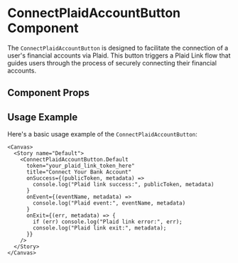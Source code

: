 

<Meta of={ConnectPlaidAccountButton} />

# ConnectPlaidAccountButton Component

The `ConnectPlaidAccountButton` is designed to facilitate the connection of a user's financial accounts via Plaid. This button triggers a Plaid Link flow that guides users through the process of securely connecting their financial accounts.

## Component Props

<Canvas of={ConnectPlaidAccountButton.Default} />

<Controls />

## Usage Example

Here's a basic usage example of the `ConnectPlaidAccountButton`:

```tsx
<Canvas>
  <Story name="Default">
    <ConnectPlaidAccountButton.Default
      token="your_plaid_link_token_here"
      title="Connect Your Bank Account"
      onSuccess={(publicToken, metadata) =>
        console.log("Plaid link success:", publicToken, metadata)
      }
      onEvent={(eventName, metadata) =>
        console.log("Plaid event:", eventName, metadata)
      }
      onExit={(err, metadata) => {
        if (err) console.log("Plaid link error:", err);
        console.log("Plaid link exit:", metadata);
      }}
    />
  </Story>
</Canvas>
```
